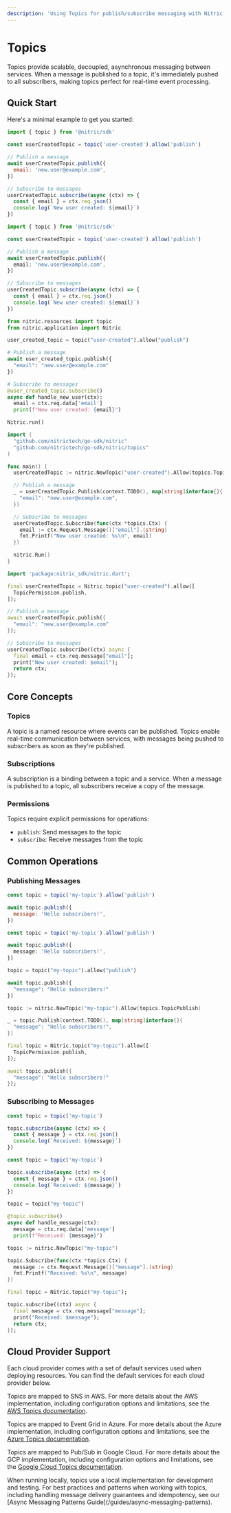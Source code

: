 ```yaml
---
description: 'Using Topics for publish/subscribe messaging with Nitric'
---
```


# Topics

Topics provide scalable, decoupled, asynchronous messaging between services. When a message is published to a topic, it's immediately pushed to all subscribers, making topics perfect for real-time event processing.

## Quick Start

Here's a minimal example to get you started:

<CodeSwitcher tabs>

```javascript !!
import { topic } from '@nitric/sdk'

const userCreatedTopic = topic('user-created').allow('publish')

// Publish a message
await userCreatedTopic.publish({
  email: 'new.user@example.com',
})

// Subscribe to messages
userCreatedTopic.subscribe(async (ctx) => {
  const { email } = ctx.req.json()
  console.log(`New user created: ${email}`)
})
```

```typescript !!
import { topic } from '@nitric/sdk'

const userCreatedTopic = topic('user-created').allow('publish')

// Publish a message
await userCreatedTopic.publish({
  email: 'new.user@example.com',
})

// Subscribe to messages
userCreatedTopic.subscribe(async (ctx) => {
  const { email } = ctx.req.json()
  console.log(`New user created: ${email}`)
})
```

```python !!
from nitric.resources import topic
from nitric.application import Nitric

user_created_topic = topic("user-created").allow("publish")

# Publish a message
await user_created_topic.publish({
  "email": "new.user@example.com"
})

# Subscribe to messages
@user_created_topic.subscribe()
async def handle_new_user(ctx):
  email = ctx.req.data['email']
  print(f"New user created: {email}")

Nitric.run()
```

```go !!
import (
  "github.com/nitrictech/go-sdk/nitric"
  "github.com/nitrictech/go-sdk/nitric/topics"
)

func main() {
  userCreatedTopic := nitric.NewTopic("user-created").Allow(topics.TopicPublish)

  // Publish a message
  _ = userCreatedTopic.Publish(context.TODO(), map[string]interface{}{
    "email": "new.user@example.com",
  })

  // Subscribe to messages
  userCreatedTopic.Subscribe(func(ctx *topics.Ctx) {
    email := ctx.Request.Message()["email"].(string)
    fmt.Printf("New user created: %s\n", email)
  })

  nitric.Run()
}
```

```dart !!
import 'package:nitric_sdk/nitric.dart';

final userCreatedTopic = Nitric.topic("user-created").allow([
  TopicPermission.publish,
]);

// Publish a message
await userCreatedTopic.publish({
  "email": "new.user@example.com"
});

// Subscribe to messages
userCreatedTopic.subscribe((ctx) async {
  final email = ctx.req.message["email"];
  print("New user created: $email");
  return ctx;
});
```

</CodeSwitcher>

## Core Concepts

### Topics

A topic is a named resource where events can be published. Topics enable real-time communication between services, with messages being pushed to subscribers as soon as they're published.

### Subscriptions

A subscription is a binding between a topic and a service. When a message is published to a topic, all subscribers receive a copy of the message.

### Permissions

Topics require explicit permissions for operations:

- `publish`: Send messages to the topic
- `subscribe`: Receive messages from the topic

## Common Operations

### Publishing Messages

<CodeSwitcher tabs>

```javascript !!
const topic = topic('my-topic').allow('publish')

await topic.publish({
  message: 'Hello subscribers!',
})
```

```typescript !!
const topic = topic('my-topic').allow('publish')

await topic.publish({
  message: 'Hello subscribers!',
})
```

```python !!
topic = topic("my-topic").allow("publish")

await topic.publish({
  "message": "Hello subscribers!"
})
```

```go !!
topic := nitric.NewTopic("my-topic").Allow(topics.TopicPublish)

_ = topic.Publish(context.TODO(), map[string]interface{}{
  "message": "Hello subscribers!",
})
```

```dart !!
final topic = Nitric.topic("my-topic").allow([
  TopicPermission.publish,
]);

await topic.publish({
  "message": "Hello subscribers!"
});
```

</CodeSwitcher>

### Subscribing to Messages

<CodeSwitcher tabs>

```javascript !!
const topic = topic('my-topic')

topic.subscribe(async (ctx) => {
  const { message } = ctx.req.json()
  console.log(`Received: ${message}`)
})
```

```typescript !!
const topic = topic('my-topic')

topic.subscribe(async (ctx) => {
  const { message } = ctx.req.json()
  console.log(`Received: ${message}`)
})
```

```python !!
topic = topic("my-topic")

@topic.subscribe()
async def handle_message(ctx):
  message = ctx.req.data['message']
  print(f"Received: {message}")
```

```go !!
topic := nitric.NewTopic("my-topic")

topic.Subscribe(func(ctx *topics.Ctx) {
  message := ctx.Request.Message()["message"].(string)
  fmt.Printf("Received: %s\n", message)
})
```

```dart !!
final topic = Nitric.topic("my-topic");

topic.subscribe((ctx) async {
  final message = ctx.req.message["message"];
  print("Received: $message");
  return ctx;
});
```

</CodeSwitcher>

## Cloud Provider Support

Each cloud provider comes with a set of default services used when deploying resources. You can find the default services for each cloud provider below.

<Tabs>

<TabItem label="AWS">

Topics are mapped to SNS in AWS. For more details about the AWS implementation, including configuration options and limitations, see the [AWS Topics documentation](/providers/mappings/aws/topics).

</TabItem>

<TabItem label="Azure">

Topics are mapped to Event Grid in Azure. For more details about the Azure implementation, including configuration options and limitations, see the [Azure Topics documentation](/providers/mappings/azure/topics).

</TabItem>

<TabItem label="GCP">

Topics are mapped to Pub/Sub in Google Cloud. For more details about the GCP implementation, including configuration options and limitations, see the [Google Cloud Topics documentation](/providers/mappings/gcp/topics).

</TabItem>

</Tabs>

<Note>
  When running locally, topics use a local implementation for development and
  testing.
</Note>

<Note>
  For best practices and patterns when working with topics, including handling
  message delivery guarantees and idempotency, see our [Async Messaging Patterns
  Guide](/guides/async-messaging-patterns).
</Note>
